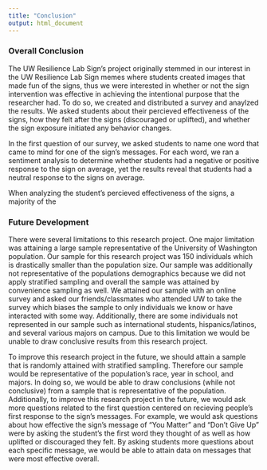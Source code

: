 ```yaml
---
title: "Conclusion"
output: html_document
---
```


<!-- ### Sentimental Analysis -->

<!-- ### Experience of Microcompassion/Microaggression -->

<!-- ### Correlations -->

<!-- ### Percieved Effectiveness -->

<!-- For the most part, individuals, regardless of race or grade level, are -->
<!-- reporting that the effectiveness of the signs are either ineffective or -->
<!-- neither ineffective/effective. Although when analyzing the data based on -->
<!-- the major students pursued, there are interesting results. STEM majors -->
<!-- are reporting more that the signs are ineffective than those who are -->
<!-- not STEM majors who are mainly reporting that the sign intervention were -->
<!-- neither ineffective/effective. We wanted to analyze the two different -->
<!-- major categories (STEM vs Non-STEM) because each major category covers different -->
<!-- topics and have differing demands of their students. Though these results -->
<!-- are likely skewed by our sample size. There are less Non-STEM major individuals -->
<!-- taking our survey than STEM majors taking our survey. Due to this, we -->
<!-- cannot have conclusive results. -->

<!-- When analyzing the variables correlated with the percieved effectiveness -->
<!-- of the signs, there was not a correlation between the microcompassion,  -->
<!-- microaggression, and mental health variables with percieved effectiveness. -->
<!-- This means that how much microcompassion or microaggression students experienced -->
<!-- (in relation to their peers) is not related with how effective they percieved the -->
<!-- signs as well as how they rated their mental health. This was not what we expected. -->
<!-- We predicted a plausible outcome would be that the higher an individual rated -->
<!-- their experience with microaggression the higher they rated for percieved effectiveness -->
<!-- of the signs. We also predicted that the lower a person rated their mental health, -->
<!-- they would percieve the signs as effective. We predicted this because in both cases,  -->
<!-- each individual are in vulnerable states, thus they would possibly be impacted by -->
<!-- the signs more. This was not that case. -->

<!-- A plausible reasoning for this outcome is likely due to the fact that the data -->
<!-- is mainly self-reported. Students may be basing their mental health on the current -->
<!-- state that they were in while taking the survey. The question about mental health  -->
<!-- aimed to attain data on surveyor's general mental health state. This may explain -->
<!-- the lack of correlation between the percieved effectiveness of signs and mental health. -->

<!-- ### Behavior Change -->
<!-- When attaining data on individual's response to the UW Resilience signs, we also -->
<!-- asked whether or not their behavior was impacted at all. -->
<!-- A change could be as minimal as a shift in mood or as simple as expressing a smile -->
<!-- toward another individual because of their shift in attitude. Behavior also encompasses -->
<!-- initiating in a specific action such as talking to others about the signs or looking up -->
<!-- the link that were displayed on the signs to discover what the intervention is about. -->
<!-- In attaining this information, we wanted to see if the signs initiated a discussion -->
<!-- about microaggression/microcompassion on campus and the changes it brought to people in -->
<!-- general. The link question was asked to discover whether students discovered -->
<!-- the UW Resilience Lab and pausibly become more involved and initiated connection with -->
<!-- others. -->
<!-- In all three questions, a majority of the individuals said "No." -->
<!-- This indicates that a majority of individual's behavior were not impacted by the -->
<!-- sign intervention. Though the highest question that individuals responded "Yes" to -->
<!-- pertained to discussing about the signs; 31 individuals responded "Yes." On the -->
<!-- other hand, only 7 out of the 150 individuals who answered said "Yes" for the  -->
<!-- link question, and only 12 responded "Yes" for the behavior change. In our -->
<!-- survey, we followed up the behavior change and talk question with a short response -->
<!-- prompting individuals to detail what was discussed or what behavior change occured. -->


<!-- For the discussion of the signs question, the individuals who talked about the signs -->
<!-- mainly talked about it in a negative or satirical manner. One interesting response -->
<!-- an individual had mentioned how it was positive yet triggered a negative part of -->
<!-- her experience at the university. This is interesting because the purpose -->
<!-- of the signs were to spread compassion on campus, yet instead it grew to be a "trigger" -->
<!-- for the students instead. -->
<!-- Students also discussed the signs in a satirical manner, more specifically they talked about -->
<!-- the memes of the signs and the hilarity of them in general. While the topics of the signs discussed  -->
<!-- was not the intention of the UW Resilience signs, it is possible that the signs allowed students a -->
<!-- topic to bond over and triggered this shared discussion of misery or college struggle. We argue that  -->
<!-- it brought about a way to release momentarily the stress the students were experiencing in their everyday life. Though more research is required to back up this assumption. -->


<!-- There were two major topics individuals reported in response to the exposure -->
<!-- of the signs changing their behavior: students mentioned a change in attitude or  -->
<!-- the signs being a reminder to them. The change in attitude was the expected and  -->
<!-- intentional aspect of this intervention; the UW resilience lab wanted to spread compassion -->
<!-- on campus, and this would alter individual's attitude from negative to positive Although the signs -->
<!-- as a reminder is interesting because this was not the intention of the UW resilience lab signs. It -->
<!-- reminded students of the bigger picture, to stop worrying, and more importantly changed individual's -->
<!-- mindset. This is likely because constant exposure to positive messages may change someone's negative -->
<!-- outlook. -->

### Overall Conclusion
The UW Resilience Lab Sign's project originally stemmed in our interest in the UW Resilience Lab Sign memes where students created images that made fun of the signs, thus we were interested in whether or not the sign intervention was effective in achieving the intentional purpose that the researcher had. To do so, we created and distributed a survey and anaylzed the results. We asked students about their percieved effectiveness of the signs, how they felt after the signs (discouraged or uplifted), and whether the sign exposure initiated any behavior changes. 

In the first question of our survey, we asked students to name one word that came to mind for one of the sign's messages. For each word, we ran a sentiment analysis to determine whether students had a negative or positive response to the sign on average, yet the results reveal that students had a neutral response to the signs on average. 

When analyzing the student's percieved effectiveness of the signs, a majority of the 

### Future Development
There were several limitations to this research project. One major limitation was attaining a large sample representative of the University of Washington population. Our sample for this research project was 150 individuals which is drastically smaller than the population size. Our sample was additionally not representative of the populations demographics because we did not apply stratified sampling and overall the sample was attained by convenience sampling as well. We attained our sample with an online survey and asked our friends/classmates who attended UW to take the survey which biases the sample to only individuals we know or have interacted with some way. Additionally, there are some individuals not represented in our sample such as international students, hispanics/latinos, and several various majors on campus. Due to this limitation we would be unable to draw conclusive results from this research project.

To improve this research project in the future, we should attain a sample that is randomly attained with stratified sampling. Therefore our sample would be representative of the population's race, year in school, and majors. In doing so, we would be able to draw conclusions (while not conclusive) from a sample that is representative of the population. Additionally, to improve this research project in the future, we would ask more questions related to the first question centered on recieving people's first response to the sign's messages. For example, we would ask questions about how effective the sign's message of "You Matter" and "Don't Give Up" were by asking the student's the first word they thought of as well as how uplifted or discouraged they felt. By asking students more questions about each specific message, we would be able to attain data on messages that were most effective overall. 